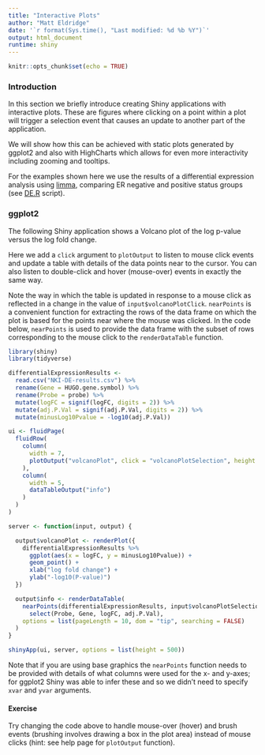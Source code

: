 ```yaml
---
title: "Interactive Plots"
author: "Matt Eldridge"
date: '`r format(Sys.time(), "Last modified: %d %b %Y")`'
output: html_document
runtime: shiny
---
```


```r
knitr::opts_chunk$set(echo = TRUE)
```

### Introduction

In this section we briefly introduce creating Shiny applications with interactive plots. These are figures where clicking on a point within a plot will trigger a selection event that causes an update to another part of the application.

We will show how this can be achieved with static plots generated by ggplot2 and also with HighCharts which allows for even more interactivity including zooming and tooltips.

For the examples shown here we use the results of a differential expression analysis using [limma](https://bioconductor.org/packages/release/bioc/html/limma.html), comparing ER negative and positive status groups (see [DE.R](DE.R) script).

### ggplot2

The following Shiny application shows a Volcano plot of the log p-value versus the log fold change.

Here we add a `click` argument to `plotOutput` to listen to mouse click events and update a table with details of the data points near to the cursor. You can also listen to double-click and hover (mouse-over) events in exactly the same way.

Note the way in which the table is updated in response to a mouse click as reflected in a change in the value of `input$volcanoPlotClick`. `nearPoints` is a convenient function for extracting the rows of the data frame on which the plot is based for the points near where the mouse was clicked. In the code below, `nearPoints` is used to provide the data frame with the subset of rows corresponding to the mouse click to the `renderDataTable` function.

```r
library(shiny)
library(tidyverse)

differentialExpressionResults <-
  read.csv("NKI-DE-results.csv") %>%
  rename(Gene = HUGO.gene.symbol) %>%
  rename(Probe = probe) %>%
  mutate(logFC = signif(logFC, digits = 2)) %>%
  mutate(adj.P.Val = signif(adj.P.Val, digits = 2)) %>%
  mutate(minusLog10Pvalue = -log10(adj.P.Val))

ui <- fluidPage(
  fluidRow(
    column(
      width = 7,
      plotOutput("volcanoPlot", click = "volcanoPlotSelection", height = "500px")
    ),
    column(
      width = 5,
      dataTableOutput("info")
    )
  )
)

server <- function(input, output) {

  output$volcanoPlot <- renderPlot({
    differentialExpressionResults %>%
      ggplot(aes(x = logFC, y = minusLog10Pvalue)) +
      geom_point() +
      xlab("log fold change") +
      ylab("-log10(P-value)")
  })

  output$info <- renderDataTable(
    nearPoints(differentialExpressionResults, input$volcanoPlotSelection) %>%
      select(Probe, Gene, logFC, adj.P.Val),
    options = list(pageLength = 10, dom = "tip", searching = FALSE)
  )
}

shinyApp(ui, server, options = list(height = 500))
```

Note that if you are using base graphics the `nearPoints` function needs to be provided with details of what columns were used for the x- and y-axes; for ggplot2 Shiny was able to infer these and so we didn't need to specify `xvar` and `yvar` arguments.

#### Exercise

Try changing the code above to handle mouse-over (hover) and brush events (brushing involves drawing a box in the plot area) instead of mouse clicks (hint: see help page for `plotOutput` function).


